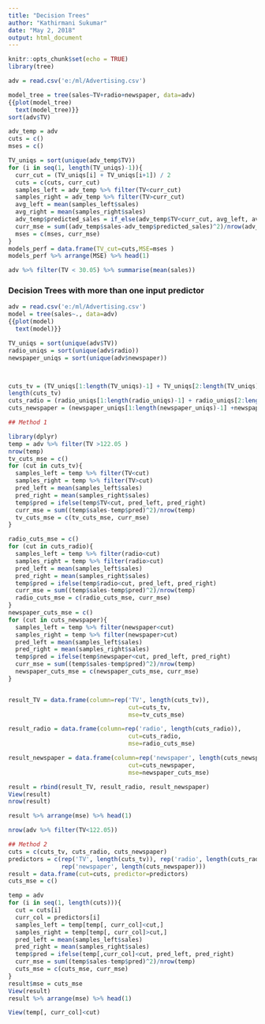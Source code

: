 ```yaml
---
title: "Decision Trees"
author: "Kathirmani Sukumar"
date: "May 2, 2018"
output: html_document
---
```


```r
knitr::opts_chunk$set(echo = TRUE)
library(tree)
```

```r
adv = read.csv('e:/ml/Advertising.csv')

model_tree = tree(sales~TV+radio+newspaper, data=adv)
{{plot(model_tree)
  text(model_tree)}}
sort(adv$TV)
```

```r

adv_temp = adv
cuts = c()
mses = c()

TV_uniqs = sort(unique(adv_temp$TV))
for (i in seq(1, length(TV_uniqs)-1)){
  curr_cut = (TV_uniqs[i] + TV_uniqs[i+1]) / 2
  cuts = c(cuts, curr_cut)
  samples_left = adv_temp %>% filter(TV<curr_cut)
  samples_right = adv_temp %>% filter(TV>curr_cut)
  avg_left = mean(samples_left$sales)
  avg_right = mean(samples_right$sales)
  adv_temp$predicted_sales = if_else(adv_temp$TV<curr_cut, avg_left, avg_right)
  curr_mse = sum((adv_temp$sales-adv_temp$predicted_sales)^2)/nrow(adv_temp)
  mses = c(mses, curr_mse)
}
models_perf = data.frame(TV_cut=cuts,MSE=mses )
models_perf %>% arrange(MSE) %>% head(1)

adv %>% filter(TV < 30.05) %>% summarise(mean(sales))
```

### Decision Trees with more than one input predictor
```r
adv = read.csv('e:/ml/Advertising.csv')
model = tree(sales~., data=adv)
{{plot(model)
  text(model)}}
```
```r
TV_uniqs = sort(unique(adv$TV))
radio_uniqs = sort(unique(adv$radio))
newspaper_uniqs = sort(unique(adv$newspaper))



cuts_tv = (TV_uniqs[1:length(TV_uniqs)-1] + TV_uniqs[2:length(TV_uniqs)])/2
length(cuts_tv)
cuts_radio = (radio_uniqs[1:length(radio_uniqs)-1] + radio_uniqs[2:length(radio_uniqs)])/2
cuts_newspaper = (newspaper_uniqs[1:length(newspaper_uniqs)-1] +newspaper_uniqs[2:length(newspaper_uniqs)])/2

## Method 1

library(dplyr)
temp = adv %>% filter(TV >122.05 )
nrow(temp)
tv_cuts_mse = c()
for (cut in cuts_tv){
  samples_left = temp %>% filter(TV<cut)  
  samples_right = temp %>% filter(TV>cut)
  pred_left = mean(samples_left$sales)
  pred_right = mean(samples_right$sales)
  temp$pred = ifelse(temp$TV<cut, pred_left, pred_right)
  curr_mse = sum((temp$sales-temp$pred)^2)/nrow(temp)
  tv_cuts_mse = c(tv_cuts_mse, curr_mse)
}

radio_cuts_mse = c()
for (cut in cuts_radio){
  samples_left = temp %>% filter(radio<cut)  
  samples_right = temp %>% filter(radio>cut)
  pred_left = mean(samples_left$sales)
  pred_right = mean(samples_right$sales)
  temp$pred = ifelse(temp$radio<cut, pred_left, pred_right)
  curr_mse = sum((temp$sales-temp$pred)^2)/nrow(temp)
  radio_cuts_mse = c(radio_cuts_mse, curr_mse)
}
newspaper_cuts_mse = c()
for (cut in cuts_newspaper){
  samples_left = temp %>% filter(newspaper<cut)  
  samples_right = temp %>% filter(newspaper>cut)
  pred_left = mean(samples_left$sales)
  pred_right = mean(samples_right$sales)
  temp$pred = ifelse(temp$newspaper<cut, pred_left, pred_right)
  curr_mse = sum((temp$sales-temp$pred)^2)/nrow(temp)
  newspaper_cuts_mse = c(newspaper_cuts_mse, curr_mse)
}


result_TV = data.frame(column=rep('TV', length(cuts_tv)),
                                  cut=cuts_tv,
                                  mse=tv_cuts_mse)

result_radio = data.frame(column=rep('radio', length(cuts_radio)),
                                  cut=cuts_radio,
                                  mse=radio_cuts_mse)

result_newspaper = data.frame(column=rep('newspaper', length(cuts_newspaper)),
                                  cut=cuts_newspaper,
                                  mse=newspaper_cuts_mse)

result = rbind(result_TV, result_radio, result_newspaper)
View(result)
nrow(result)

result %>% arrange(mse) %>% head(1)

nrow(adv %>% filter(TV<122.05))

## Method 2
cuts = c(cuts_tv, cuts_radio, cuts_newspaper)
predictors = c(rep('TV', length(cuts_tv)), rep('radio', length(cuts_radio)),
               rep('newspaper', length(cuts_newspaper)))
result = data.frame(cut=cuts, predictor=predictors)
cuts_mse = c()

temp = adv
for (i in seq(1, length(cuts))){
  cut = cuts[i]
  curr_col = predictors[i]
  samples_left = temp[temp[, curr_col]<cut,]  
  samples_right = temp[temp[, curr_col]>cut,]
  pred_left = mean(samples_left$sales)
  pred_right = mean(samples_right$sales)
  temp$pred = ifelse(temp[,curr_col]<cut, pred_left, pred_right)
  curr_mse = sum((temp$sales-temp$pred)^2)/nrow(temp)
  cuts_mse = c(cuts_mse, curr_mse)
}
result$mse = cuts_mse
View(result)
result %>% arrange(mse) %>% head(1)
```

```r
View(temp[, curr_col]<cut)
```

